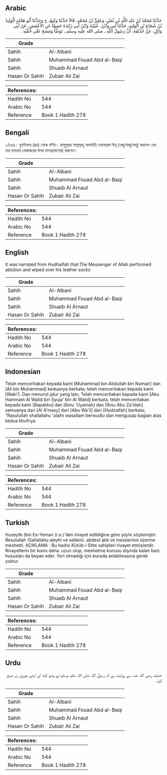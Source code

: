 ## Arabic


<div dir="rtl" lang="ar" style={{fontSize:'larger',backgroundColor:'#f8f9fa',padding:20}}>
حَدَّثَنَا مُحَمَّدُ بْنُ عَبْدِ اللَّهِ بْنِ نُمَيْرٍ، وَعَلِيُّ بْنُ مُحَمَّدٍ، قَالاَ حَدَّثَنَا وَكِيعٌ، ح وَحَدَّثَنَا أَبُو هَمَّامٍ الْوَلِيدُ بْنُ شُجَاعِ بْنِ الْوَلِيدِ، حَدَّثَنَا أَبِي وَابْنُ، عُيَيْنَةَ وَابْنُ أَبِي زَائِدَةَ جَمِيعًا عَنِ الأَعْمَشِ، عَنْ أَبِي وَائِلٍ، عَنْ حُذَيْفَةَ، أَنَّ رَسُولَ اللَّهِ ـ صلى الله عليه وسلم ـ تَوَضَّأَ وَمَسَحَ عَلَى خُفَّيْهِ ‏.‏
</div>
<div style={{backgroundColor:'#f8f9fa',padding:20, marginBottom: 10}}><table> <thead> <tr> <th>Grade</th> <th></th> </tr> </thead> <tbody> <tr><td>Sahih</td><td>Al-Albani</td></tr><tr><td>Sahih</td><td>Muhammad Fouad Abd al-Baqi</td></tr><tr><td>Sahih</td><td>Shuaib Al Arnaut</td></tr><tr><td>Hasan Or Sahih</td><td>Zubair Ali Zai</td></tr></tbody></table><table> <thead> <tr> <th>References:</th> <th></th> </tr> </thead> <tbody><tr><td>Hadith No</td><td>544</td></tr><tr><td>Arabic No</td><td>544</td></tr><tr><td>Reference</td><td>Book 1 Hadith 278</td></tr></tbody></table></div>

## Bengali


<div dir="ltr" lang="bn" style={{fontSize:'larger',backgroundColor:'#f8f9fa',padding:20}}>
২/৫৪৪। হুযাইফাহ (রাঃ) থেকে বর্ণিত। রাসূলুল্লাহ সাল্লাল্লাহু আলাইহি ওয়াসাল্লাম উযূ (ওজু/অজু/অযু) করলেন এবং তার চামড়ার মোজাদ্বয়ের উপর মাসহ(মাসেহ) করলেন।
</div>
<div style={{backgroundColor:'#f8f9fa',padding:20, marginBottom: 10}}><table> <thead> <tr> <th>Grade</th> <th></th> </tr> </thead> <tbody> <tr><td>Sahih</td><td>Al-Albani</td></tr><tr><td>Sahih</td><td>Muhammad Fouad Abd al-Baqi</td></tr><tr><td>Sahih</td><td>Shuaib Al Arnaut</td></tr><tr><td>Hasan Or Sahih</td><td>Zubair Ali Zai</td></tr></tbody></table><table> <thead> <tr> <th>References:</th> <th></th> </tr> </thead> <tbody><tr><td>Hadith No</td><td>544</td></tr><tr><td>Arabic No</td><td>544</td></tr><tr><td>Reference</td><td>Book 1 Hadith 278</td></tr></tbody></table></div>

## English


<div dir="ltr" lang="en" style={{fontSize:'larger',backgroundColor:'#f8f9fa',padding:20}}>
It was narrated from Hudhaifah that:The Messenger of Allah performed ablution and wiped over his leather socks
</div>
<div style={{backgroundColor:'#f8f9fa',padding:20, marginBottom: 10}}><table> <thead> <tr> <th>Grade</th> <th></th> </tr> </thead> <tbody> <tr><td>Sahih</td><td>Al-Albani</td></tr><tr><td>Sahih</td><td>Muhammad Fouad Abd al-Baqi</td></tr><tr><td>Sahih</td><td>Shuaib Al Arnaut</td></tr><tr><td>Hasan Or Sahih</td><td>Zubair Ali Zai</td></tr></tbody></table><table> <thead> <tr> <th>References:</th> <th></th> </tr> </thead> <tbody><tr><td>Hadith No</td><td>544</td></tr><tr><td>Arabic No</td><td>544</td></tr><tr><td>Reference</td><td>Book 1 Hadith 278</td></tr></tbody></table></div>

## Indonesian


<div dir="ltr" lang="id" style={{fontSize:'larger',backgroundColor:'#f8f9fa',padding:20}}>
Telah menceritakan kepada kami [Muhammad bin Abdullah bin Numair] dan [Ali bin Muhammad] keduanya berkata; telah menceritakan kepada kami [Waki']. Dan menurut jalur yang lain; Telah menceritakan kepada kami [Abu Hammam Al Walid bin Syuja' bin Al Walid] berkata, telah menceritakan kepada kami [Bapakku] dan [Ibnu 'Uyainah] dan [Ibnu Abu Za'idah] semuanya dari [Al A'masy] dari [Abu Wa'il] dari [Hudzaifah] berkata; "Rasulullah shallallahu 'alaihi wasallam berwudlu dan mengusap bagian atas kedua khufnya
</div>
<div style={{backgroundColor:'#f8f9fa',padding:20, marginBottom: 10}}><table> <thead> <tr> <th>Grade</th> <th></th> </tr> </thead> <tbody> <tr><td>Sahih</td><td>Al-Albani</td></tr><tr><td>Sahih</td><td>Muhammad Fouad Abd al-Baqi</td></tr><tr><td>Sahih</td><td>Shuaib Al Arnaut</td></tr><tr><td>Hasan Or Sahih</td><td>Zubair Ali Zai</td></tr></tbody></table><table> <thead> <tr> <th>References:</th> <th></th> </tr> </thead> <tbody><tr><td>Hadith No</td><td>544</td></tr><tr><td>Arabic No</td><td>544</td></tr><tr><td>Reference</td><td>Book 1 Hadith 278</td></tr></tbody></table></div>

## Turkish


<div dir="ltr" lang="tr" style={{fontSize:'larger',backgroundColor:'#f8f9fa',padding:20}}>
Huzeyfe (bin Ee-Yeman (r.a.)'den rivayet edildiğine göre şöyle söylemiştir: Resulullah (Sallallahu aleyhi ve sellem). abdest aldı ve mesüerinin üzerine meshetti. AÇIKLAMA : Bu hadisi Kütüb-i Sitte sahipleri rivayet etmişlerdir. Rivayetlerin bir kısmı daha. uzun olup, meshetme konusu dışında kalan bazı hususları da beyan eder. Yeri olmadığı için burada anlatılmasına gerek yoktur
</div>
<div style={{backgroundColor:'#f8f9fa',padding:20, marginBottom: 10}}><table> <thead> <tr> <th>Grade</th> <th></th> </tr> </thead> <tbody> <tr><td>Sahih</td><td>Al-Albani</td></tr><tr><td>Sahih</td><td>Muhammad Fouad Abd al-Baqi</td></tr><tr><td>Sahih</td><td>Shuaib Al Arnaut</td></tr><tr><td>Hasan Or Sahih</td><td>Zubair Ali Zai</td></tr></tbody></table><table> <thead> <tr> <th>References:</th> <th></th> </tr> </thead> <tbody><tr><td>Hadith No</td><td>544</td></tr><tr><td>Arabic No</td><td>544</td></tr><tr><td>Reference</td><td>Book 1 Hadith 278</td></tr></tbody></table></div>

## Urdu


<div dir="rtl" lang="ur" style={{fontSize:'larger',backgroundColor:'#f8f9fa',padding:20}}>
حذیفہ رضی اللہ عنہ سے روایت ہے کہ رسول اللہ صلی اللہ علیہ وسلم نے وضو کیا، اور اپنے موزوں پر مسح کیا۔
</div>
<div style={{backgroundColor:'#f8f9fa',padding:20, marginBottom: 10}}><table> <thead> <tr> <th>Grade</th> <th></th> </tr> </thead> <tbody> <tr><td>Sahih</td><td>Al-Albani</td></tr><tr><td>Sahih</td><td>Muhammad Fouad Abd al-Baqi</td></tr><tr><td>Sahih</td><td>Shuaib Al Arnaut</td></tr><tr><td>Hasan Or Sahih</td><td>Zubair Ali Zai</td></tr></tbody></table><table> <thead> <tr> <th>References:</th> <th></th> </tr> </thead> <tbody><tr><td>Hadith No</td><td>544</td></tr><tr><td>Arabic No</td><td>544</td></tr><tr><td>Reference</td><td>Book 1 Hadith 278</td></tr></tbody></table></div>